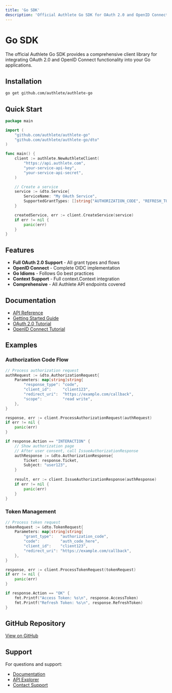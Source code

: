 ```yaml
---
title: 'Go SDK'
description: 'Official Authlete Go SDK for OAuth 2.0 and OpenID Connect'
---
```


# Go SDK

The official Authlete Go SDK provides a comprehensive client library for integrating OAuth 2.0 and OpenID Connect functionality into your Go applications.

## Installation

```bash
go get github.com/authlete/authlete-go
```

## Quick Start

```go
package main

import (
    "github.com/authlete/authlete-go"
    "github.com/authlete/authlete-go/dto"
)

func main() {
    client := authlete.NewAuthleteClient(
        "https://api.authlete.com",
        "your-service-api-key",
        "your-service-api-secret",
    )

    // Create a service
    service := &dto.Service{
        ServiceName: "My OAuth Service",
        SupportedGrantTypes: []string{"AUTHORIZATION_CODE", "REFRESH_TOKEN"},
    }

    createdService, err := client.CreateService(service)
    if err != nil {
        panic(err)
    }
}
```

## Features

- **Full OAuth 2.0 Support** - All grant types and flows
- **OpenID Connect** - Complete OIDC implementation
- **Go Idioms** - Follows Go best practices
- **Context Support** - Full context.Context integration
- **Comprehensive** - All Authlete API endpoints covered

## Documentation

- [API Reference](/api-reference)
- [Getting Started Guide](/getting-started)
- [OAuth 2.0 Tutorial](/tutorials/oauth-tutorial)
- [OpenID Connect Tutorial](/tutorials/oidc-tutorial)

## Examples

### Authorization Code Flow

```go
// Process authorization request
authRequest := &dto.AuthorizationRequest{
    Parameters: map[string]string{
        "response_type": "code",
        "client_id":     "client123",
        "redirect_uri":  "https://example.com/callback",
        "scope":         "read write",
    },
}

response, err := client.ProcessAuthorizationRequest(authRequest)
if err != nil {
    panic(err)
}

if response.Action == "INTERACTION" {
    // Show authorization page
    // After user consent, call IssueAuthorizationResponse
    authResponse := &dto.AuthorizationResponse{
        Ticket: response.Ticket,
        Subject: "user123",
    }
    
    result, err := client.IssueAuthorizationResponse(authResponse)
    if err != nil {
        panic(err)
    }
}
```

### Token Management

```go
// Process token request
tokenRequest := &dto.TokenRequest{
    Parameters: map[string]string{
        "grant_type":   "authorization_code",
        "code":         "auth_code_here",
        "client_id":    "client123",
        "redirect_uri": "https://example.com/callback",
    },
}

response, err := client.ProcessTokenRequest(tokenRequest)
if err != nil {
    panic(err)
}

if response.Action == "OK" {
    fmt.Printf("Access Token: %s\n", response.AccessToken)
    fmt.Printf("Refresh Token: %s\n", response.RefreshToken)
}
```

## GitHub Repository

[View on GitHub](https://github.com/authlete/authlete-go)

## Support

For questions and support:
- [Documentation](/reference/knowledge-base)
- [API Explorer](/tools/api-explorer)
- [Contact Support](https://www.authlete.com/contact/)
